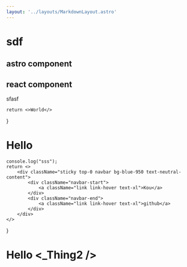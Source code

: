 ```yaml
---
layout: '../layouts/MarkdownLayout.astro'
---
```


# sdf

## astro component






<Navigation/>


## react component

sfasf




<ReactComponent client:load/>



<App3 client:load/>


    return <>World</>
}

# Hello <Thing />


    console.log("sss");
    return <>
        <div className="sticky top-0 navbar bg-blue-950 text-neutral-content">
            <div className="navbar-start">
                <a className="link link-hover text-xl">Kou</a>
            </div>
            <div className="navbar-end">
                <a className="link link-hover text-xl">github</a>
            </div>
        </div>
    </>
}

# Hello <_Thing2 />
